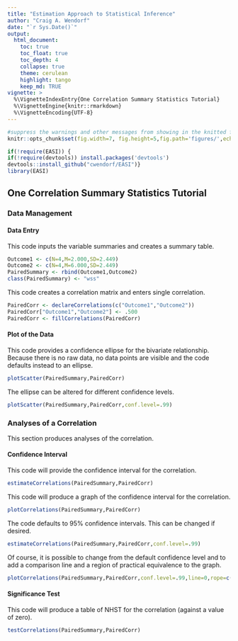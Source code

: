 ```yaml
---
title: "Estimation Approach to Statistical Inference"
author: "Craig A. Wendorf"
date: "`r Sys.Date()`"
output:
  html_document:
    toc: true
    toc_float: true
    toc_depth: 4
    collapse: true
    theme: cerulean
    highlight: tango
    keep_md: TRUE
vignette: >
  %\VignetteIndexEntry{One Correlation Summary Statistics Tutorial}
  %\VignetteEngine{knitr::rmarkdown}
  %\VignetteEncoding{UTF-8}
---
```


```r
#suppress the warnings and other messages from showing in the knitted file.
knitr::opts_chunk$set(fig.width=7, fig.height=5,fig.path='figures/',echo=TRUE,warning=FALSE,message=FALSE)
```

```r
if(!require(EASI)) {
if(!require(devtools)) install.packages('devtools')
devtools::install_github("cwendorf/EASI")}
library(EASI)
```

## One Correlation Summary Statistics Tutorial

### Data Management

#### Data Entry

This code inputs the variable summaries and creates a summary table.
```r
Outcome1 <- c(N=4,M=2.000,SD=2.449)
Outcome2 <- c(N=4,M=6.000,SD=2.449)
PairedSummary <- rbind(Outcome1,Outcome2)
class(PairedSummary) <- "wss"
```

This code creates a correlation matrix and enters single correlation.
```r
PairedCorr <- declareCorrelations(c("Outcome1","Outcome2"))
PairedCorr["Outcome1","Outcome2"] <- .500
PairedCorr <- fillCorrelations(PairedCorr)
```

#### Plot of the Data

This code provides a confidence ellipse for the bivariate relationship. Because there is no raw data, no data points are visible and the code defaults instead to an ellipse.
```r
plotScatter(PairedSummary,PairedCorr)
```

The ellipse can be altered for different confidence levels.
```r
plotScatter(PairedSummary,PairedCorr,conf.level=.99)
```

### Analyses of a Correlation

This section produces analyses of the correlation.

#### Confidence Interval

This code will provide the confidence interval for the correlation.
```r
estimateCorrelations(PairedSummary,PairedCorr)
```

This code will produce a graph of the confidence interval for the correlation.
```r
plotCorrelations(PairedSummary,PairedCorr)
```

The code defaults to 95% confidence intervals. This can be changed if desired.
```r
estimateCorrelations(PairedSummary,PairedCorr,conf.level=.99)
```

Of course, it is possible to change from the default confidence level and to add a comparison line and a region of practical equivalence to the graph.
```r
plotCorrelations(PairedSummary,PairedCorr,conf.level=.99,line=0,rope=c(-.2,.2))
```

#### Significance Test

This code will produce a table of NHST for the correlation (against a value of zero).
```r
testCorrelations(PairedSummary,PairedCorr)
```
